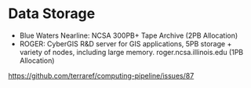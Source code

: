 # Data Storage

* Blue Waters Nearline: NCSA 300PB+ Tape Archive \(2PB Allocation\)
* ROGER: CyberGIS R&D server for GIS applications, 5PB storage + variety of nodes, including large memory. roger.ncsa.illinois.edu \(1PB Allocation\)

[https://github.com/terraref/computing-pipeline/issues/87](https://github.com/terraref/computing-pipeline/issues/87)

